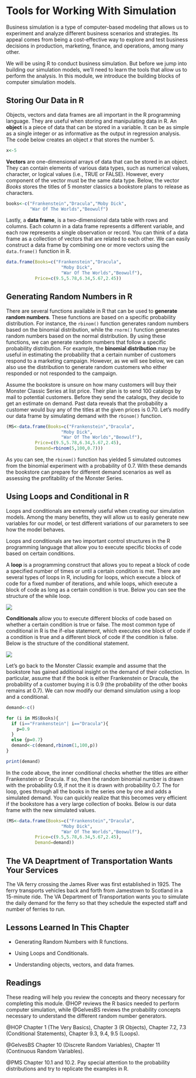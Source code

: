 # Tools for Working With Simulation

Business simulation is a type of computer-based modeling that allows us to experiment and analyze different business scenarios and strategies. Its appeal comes from being a cost-effective way to explore and test business decisions in production, marketing, finance, and operations, among many other.

We will be using R to conduct business simulation. But before we jump into building our simulation models, we'll need to learn the tools that allow us to perform the analysis. In this module, we introduce the building blocks of computer simulation models.

## Storing Our Data in R

Objects, vectors and data frames are all important in the R programming language. They are useful when storing and manipulating data in R. An **object** is a piece of data that can be stored in a variable. It can be as simple as a single integer or as informative as the output in regression analysis. The code below creates an object *x* that stores the number $5$.

```r
x<-5
```

**Vectors** are one-dimensional arrays of data that can be stored in an object. They can contain elements of various data types, such as numerical values, character, or logical values (i.e., TRUE or FALSE). However, every component of the vector must be the same data type. Below, the vector *Books* stores the titles of $5$ monster classics a bookstore plans to release as characters.

```r
books<-c("Frankenstein","Dracula","Moby Dick",
         "War Of The Worlds","Beowulf")
```

Lastly, a **data frame**, is a two-dimensional data table with rows and columns. Each column in a data frame represents a different variable, and each row represents a single observation or record. You can think of a data frame as a collection of vectors that are related to each other. We can easily construct a data frame by combining one or more vectors using the `data.frame()` function in R.

```r
data.frame(Books=c("Frankenstein","Dracula",
                     "Moby Dick",
                     "War Of The Worlds","Beowulf"), 
           Price=c(9.5,5.78,6.34,5.67,2.45))
```

## Generating Random Numbers in R

There are several functions available in R that can be used to **generate random numbers**. These functions are based on a specific probability distribution. For instance, the `rbinom()` function generates random numbers based on the binomial distribution, while the `rnorm()` function generates random numbers based on the normal distribution. By using these functions, we can generate random numbers that follow a specific probability distribution. For example, the **binomial distribution** may be useful in estimating the probability that a certain number of customers respond to a marketing campaign. However, as we will see below, we can also use the distribution to generate random customers who either responded or not responded to the campaign.

Assume the bookstore is unsure on how many customers will buy their Monster Classic Series at list price. Their plan is to send $100$ catalogs by mail to potential customers. Before they send the catalogs, they decide to get an estimate on demand. Past data reveals that the probability a customer would buy any of the titles at the given prices is $0.70$. Let's modify our data frame by simulating demand with the `rbinom()` function.

```r
(MS<-data.frame(Books=c("Frankenstein","Dracula",
                     "Moby Dick",
                     "War Of The Worlds","Beowulf"), 
           Price=c(9.5,5.78,6.34,5.67,2.45),
           Demand=rbinom(5,100,0.7)))
```

As you can see, the `rbinom()` function has yielded $5$ simulated outcomes from the binomial experiment with a probability of $0.7$. With these demands the bookstore can prepare for different demand scenarios as well as assessing the profitability of the Monster Series.

## Using Loops and Conditional in R

Loops and conditionals are extremely useful when creating our simulation models. Among the many benefits, they will allow us to easily generate new variables for our model, or test different variations of our parameters to see how the model behaves.

Loops and conditionals are two important control structures in the R programming language that allow you to execute specific blocks of code based on certain conditions.

A **loop** is a programming construct that allows you to repeat a block of code a specified number of times or until a certain condition is met. There are several types of loops in R, including for loops, which execute a block of code for a fixed number of iterations, and while loops, which execute a block of code as long as a certain condition is true. Below you can see the structure of the while loop.

![](images/Loop.png){fig-align="center"}

**Conditionals** allow you to execute different blocks of code based on whether a certain condition is true or false. The most common type of conditional in R is the if-else statement, which executes one block of code if a condition is true and a different block of code if the condition is false. Below is the structure of the conditional statement.

![](images/Conditional.png){fig-align="center"}

Let's go back to the Monster Classic example and assume that the bookstore has gained additional insight on the demand of their collection. In particular, assume that if the book is either Frankenstein or Dracula, the probability of a customer buying it is $0.9$ (the probability of the other books remains at $0.7$). We can now modify our demand simulation using a loop and a conditional.

```r
demand<-c()

for (i in MS$Books){
  if (i=="Frankenstein"| i=="Dracula"){
    p=0.9
  }
  else {p=0.7}
  demand<-c(demand,rbinom(1,100,p))
}

print(demand)
```

In the code above, the inner conditional checks whether the titles are either Frankenstein or Dracula. If so, then the random binomial number is drawn with the probability $0.9$, if not the it is drawn with probability $0.7$. The for loop, goes through all the books in the series one by one and adds a simulated demand. You can quickly realize that this becomes very efficient if the bookstore has a very large collection of books. Below is our data frame with the new simulated values.

```r
(MS<-data.frame(Books=c("Frankenstein","Dracula",
                     "Moby Dick",
                     "War Of The Worlds","Beowulf"), 
           Price=c(9.5,5.78,6.34,5.67,2.45),
           Demand=demand))
```

## The VA Deaprtment of Transportation Wants Your Services

The VA ferry crossing the James River was first established in $1925$. The ferry transports vehicles back and forth from Jamestown to Scotland in a $15$-minute ride. The VA Department of Transportation wants you to simulate the daily demand for the ferry so that they schedule the expected staff and number of ferries to run.

## Lessons Learned In This Chapter

-   Generating Random Numbers with R functions.

-   Using Loops and Conditionals.

-   Understanding objects, vectors, and data frames.

## Readings

These reading will help you review the concepts and theory necessary for completing this module. @HOP reviews the R basics needed to perform computer simulation, while @GelvesBS reviews the probability concepts necessary to understand the different random number generators.

@HOP Chapter 1 (The Very Basics), Chapter 3 (R Objects), Chapter 7.2, 7.3 (Conditional Statements), Chapter 9.3, 9.4, 9.5 (Loops).

@GelvesBS Chapter 10 (Discrete Random Variables), Chapter 11 (Continuous Random Variables).

@PMS Chapter 10.1 and 10.2. Pay special attention to the probability distributions and try to replicate the examples in R.
